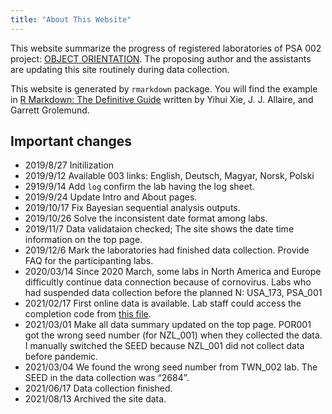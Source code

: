 ```yaml
---
title: "About This Website"
---
```


This website summarize the progress of registered laboratories of PSA 002 project: [OBJECT ORIENTATION](https://psysciacc.org/002-object-orientation/). The proposing author and the assistants are updating this site routinely during data collection. 

This website is generated by `rmarkdown` package. You will find the example in [R Markdown: The Definitive Guide](https://bookdown.org/yihui/rmarkdown/rmarkdown-site.html) written by Yihui Xie, J. J. Allaire, and Garrett Grolemund.

## Important changes

- 2019/8/27 Initilization
- 2019/9/12 Available 003 links: English, Deutsch, Magyar, Norsk, Polski
- 2919/9/14 Add `log` confirm the lab having the log sheet.
- 2019/9/24 Update Intro and About pages.
- 2019/10/17 Fix Bayesian sequential analysis outputs.
- 2019/10/26 Solve the inconsistent date format among labs.
- 2019/11/7 Data validataion checked; The site shows the date time information on the top page.
- 2019/12/6 Mark the laboratories had finished data collection. Provide FAQ for the participanting labs.
- 2020/03/14 Since 2020 March, some labs in North America and Europe difficultly continue data connection because of cornovirus. Labs who had suspended data collection before the planned N: USA_173, PSA_001
- 2021/02/17 First online data is available. Lab staff could access the completion code from [this file](code.csv).
- 2021/03/01 Make all data summary updated on the top page. POR001 got the wrong seed number (for NZL_001) when they collected the data. I manually switched the SEED because NZL_001 did not collect data before pandemic. 
- 2021/03/04 We found the wrong seed number from TWN_002 lab. The SEED in the data collection was "2684".
- 2021/06/17 Data collection finished.
- 2021/08/13 Archived the site data.